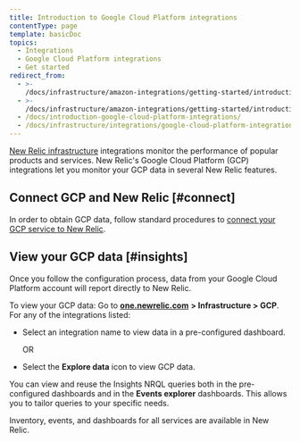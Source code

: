 ```yaml
---
title: Introduction to Google Cloud Platform integrations
contentType: page
template: basicDoc
topics:
  - Integrations
  - Google Cloud Platform integrations
  - Get started
redirect_from:
  - >-
    /docs/infrastructure/amazon-integrations/getting-started/introduction-google-cloud-playform-integrations/
  - >-
    /docs/infrastructure/amazon-integrations/getting-started/introduction-google-cloud-platform-integrations/
  - /docs/introduction-google-cloud-platform-integrations/
  - /docs/infrastructure/integrations/google-cloud-platform-integrations/
---
```


[New Relic infrastructure](/docs/infrastructure/new-relic-infrastructure/getting-started/introduction-new-relic-infrastructure) integrations monitor the performance of popular products and services. New Relic's Google Cloud Platform (GCP) integrations let you monitor your GCP data in several New Relic features.

## Connect GCP and New Relic [#connect]

In order to obtain GCP data, follow standard procedures to [connect your GCP service to New Relic](https://docs.newrelic.com/docs/infrastructure/gcp-integrations).

## View your GCP data [#insights]

Once you follow the configuration process, data from your Google Cloud Platform account will report directly to New Relic.

To view your GCP data: Go to [**one.newrelic.com**](http://one.newrelic.com) **> Infrastructure > GCP**. For any of the integrations listed:

* Select an integration name to view data in a pre-configured dashboard.

  OR
* Select the **Explore data** <Icon name="fe-database"/>
  icon to view GCP data.

You can view and reuse the Insights NRQL queries both in the pre-configured dashboards and in the **Events explorer** dashboards. This allows you to tailor queries to your specific needs.

Inventory, events, and dashboards for all services are available in New Relic.
